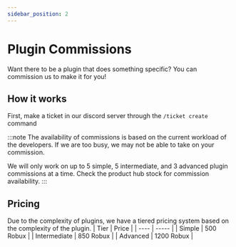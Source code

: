 ```yaml
---
sidebar_position: 2
---
```


# Plugin Commissions
Want there to be a plugin that does something specific? You can commission us to make it for you!

## How it works
First, make a ticket in our discord server through the `/ticket create` command

:::note
The availability of commissions is based on the current workload of the developers. If we are too busy, we may not be able to take on your commission.

We will only work on up to 5 simple, 5 intermediate, and 3 advanced plugin commissions at a time. Check the product hub stock for commission availability.
:::

## Pricing
Due to the complexity of plugins, we have a tiered pricing system based on the complexity of the plugin.
| Tier | Price |
| ---- | ----- |
| Simple | 500 Robux |
| Intermediate | 850 Robux |
| Advanced | 1200 Robux |